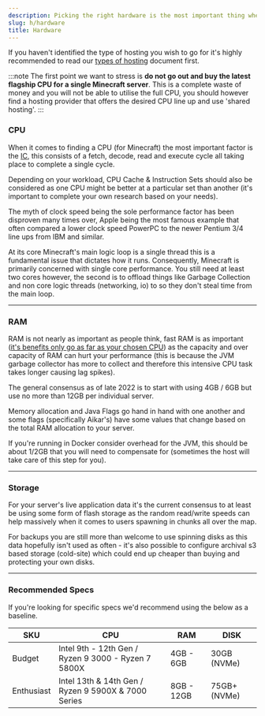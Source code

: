 ```yaml
---
description: Picking the right hardware is the most important thing when it comes to hosting as it will determine how far you can push your ideas before you have to throttle back or risk destroying the user experience.
slug: h/hardware
title: Hardware
---
```


If you haven't identified the type of hosting you wish to go for it's highly recommended to read our [types of hosting](types) document first.

:::note
The first point we want to stress is **do not go out and buy the latest flagship CPU for a single Minecraft server**. This is a complete waste of money and you will not be able to utilise the full CPU, you should however find a hosting provider that offers the desired CPU line up and use 'shared hosting'.
:::

### CPU

When it comes to finding a CPU (for Minecraft) the most important factor is the [IC](https://www.bbc.co.uk/bitesize/guides/z2342hv/revision/5), this consists of a fetch, decode, read and execute cycle all taking place to complete a single cycle.

Depending on your workload, CPU Cache & Instruction Sets should also be considered as one CPU might be better at a particular set than another (it's important to complete your own research based on your needs).

The myth of clock speed being the sole performance factor has been disproven many times over, Apple being the most famous example that often compared a lower clock speed PowerPC to the newer Pentium 3/4 line ups from IBM and similar.

At its core Minecraft's main logic loop is a single thread this is a fundamental issue that dictates how it runs. Consequently, Minecraft is primarily concerned with single core performance. You still need at least two cores however, the second is to offload things like Garbage Collection and non core logic threads (networking, io) to so they don't steal time from the main loop.

* * *

### RAM

RAM is not nearly as important as people think, fast RAM is as important ([it's benefits only go as far as your chosen CPU](https://premiumbuilds.com/features/ryzen-ram-speed-benchmark-analysis/)) as the capacity and over capacity of RAM can hurt your performance (this is because the JVM garbage collector has more to collect and therefore this intensive CPU task takes longer causing lag spikes).

The general consensus as of late 2022 is to start with using 4GB / 6GB but use no more than 12GB per individual server.

Memory allocation and Java Flags go hand in hand with one another and some flags (specifically Aikar's) have some values that change based on the total RAM allocation to your server.

If you're running in Docker consider overhead for the JVM, this should be about 1/2GB that you will need to compensate for (sometimes the host will take care of this step for you).

* * *

### Storage

For your server's live application data it's the current consensus to at least be using some form of flash storage as the random read/write speeds can help massively when it comes to users spawning in chunks all over the map.

For backups you are still more than welcome to use spinning disks as this data hopefully isn't used as often - it's also possible to configure archival s3 based storage (cold-site) which could end up cheaper than buying and protecting your own disks.

* * *

### Recommended Specs

If you're looking for specific specs we'd recommend using the below as a baseline.

| SKU        | CPU                                                 | RAM        | DISK         |
| ---------- | --------------------------------------------------- | ---------- | ------------ |
| Budget     | Intel 9th - 12th Gen / Ryzen 9 3000 - Ryzen 7 5800X | 4GB - 6GB  | 30GB (NVMe)  |
| Enthusiast | Intel 13th & 14th Gen / Ryzen 9 5900X & 7000 Series | 8GB - 12GB | 75GB+ (NVMe) |
